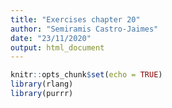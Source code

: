 ```yaml
---
title: "Exercises chapter 20"
author: "Semiramis Castro-Jaimes"
date: "23/11/2020"
output: html_document
---
```


```r
knitr::opts_chunk$set(echo = TRUE)
library(rlang)
library(purrr)
```
